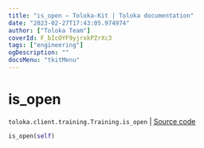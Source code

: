 ```yaml
---
title: "is_open — Toloka-Kit | Toloka documentation"
date: "2023-02-27T17:43:05.974974"
author: ["Toloka Team"]
coverId: F_bIcOYF9yjrxkPZrXc3
tags: ["engineering"]
ogDescription: ""
docsMenu: "tkitMenu"
---
```


# is_open
`toloka.client.training.Training.is_open` | [Source code](https://github.com/Toloka/toloka-kit/blob/v1.1.4/src/client/training.py#L117)

```python
is_open(self)
```